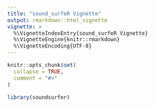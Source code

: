 ```yaml
---
title: "sound_surfeR Vignette"
output: rmarkdown::html_vignette
vignette: >
  %\VignetteIndexEntry{sound_surfeR Vignette}
  %\VignetteEngine{knitr::rmarkdown}
  %\VignetteEncoding{UTF-8}
---
```


```r
knitr::opts_chunk$set(
  collapse = TRUE,
  comment = "#>"
)
```

```r
library(soundsurfer)
```



```r

```
